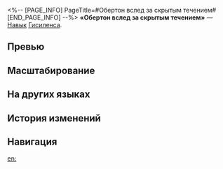 <%-- [PAGE_INFO]
PageTitle=#Обертон вслед за скрытым течением#
[END_PAGE_INFO] --%>
{{Навык Инфобокс
|Название         = Обертон вслед за скрытым течением
|Изображение      = Навык Обертон вслед за скрытым течением.png
|Персонаж         = Гисиленса
|Тип              = Навык
|Тэг              = Групповая атака
|УронСтойк        = 10
|ЭнергияГен       = 30
|Энергия          = 
|Длительность     = 
|Описание         = Имеет {{Доп эффект|базовый шанс}} 100% повысить получаемый всеми противниками урон на {{Цвет|Выделенный|10%—22%}} на 3 хода. Также наносит всем противникам физический урон, равный {{Цвет|Выделенный|70%—154%}} от силы атаки Гисиленсы.
|Свойство1        = 
|Масштабирование1 = 
}}
'''«Обертон вслед за скрытым течением»''' — [[Навык]] [[Гисиленса]].

==Превью==
{{Превью
|Файл = Обертон вслед за скрытым течением Превью
}}

==Масштабирование==
{{Масштабирование навыка|тип=Навык
|70%;77%;84%;91%;98%;105%;113.75%;122.5%;131.25%;140%;147%;154%;161%;168%;175%
|10%;11%;12%;13%;14%;15%;16.25%;17.5%;18.75%;20%;21%;22%;23%;24%;25%
}}

==На других языках==
{{На других языках
|en   = Overtone Hum: Chorus After Dark Tides
|zhs  = 泛音，暗流后齐鸣
|zht  = 泛音，暗流後齊鳴
|ja   = {{Rubi|倍音|ばいおん}}、{{Rubi|暗流|あんりゅう}}の{{Rubi|先|さき}}の{{Rubi|斉唱|せいしょう}}
|ko   = 암류 뒤에서 울려 퍼지는 배음
|es   = Coro en las corrientes profundas
|fr   = Aria par-delà les courants
|ru   = Обертон вслед за скрытым течением
|th   = Overtone Hum: Chorus After Dark Tides
|vi   = Bồi Âm, Hòa Thanh Sau Dòng Chảy Ngầm
|de   = Obertöne jenseits der Unterströmung
|id   = Overtone Hum: Chorus After Dark Tides
|pt   = Canto Harmônico: Refrão Após Marés Escuras
}}

==История изменений==
{{История изменений|3.5}}

==Навигация==
{{Навык Навбокс|Гисиленса}}

[[en:]]